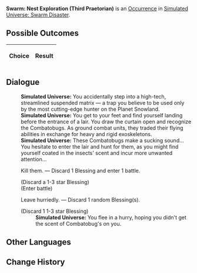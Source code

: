 {{Simulated Universe Event Infobox
|title         = Swarm: Nest Exploration (Third Praetorian)
|image         = Random Event 4.png
|type          =
|domains_su    = 
|domains_ext   = 
|domains_swarm = Swarm
|domains_gng   = 
|requirements  =
|prev          = {{tx}}
|next          = {{tx}}
|indexRewards  =
|characters    = 
}}
'''Swarm: Nest Exploration (Third Praetorian)''' is an [[Simulated Universe/Occurrence|Occurrence]] in [[Simulated Universe: Swarm Disaster]].

==Possible Outcomes==
{| class="article-table"
!Choice
!Result

|}

<!--
==Gameplay Notes==

-->
==Dialogue==
{{Dialogue Start}}
:'''Simulated Universe:''' You accidentally step into a high-tech, streamlined suspended matrix &mdash; a trap you believe to be used only by the most cutting-edge hunter on the Planet Snowland.
:'''Simulated Universe:''' You get to your feet and find yourself landing before the entrance of a lair. You draw the curtain open and recognize the Combatobugs. As ground combat units, they traded their flying abilities in exchange for heavy and rigid exoskeletons.
:'''Simulated Universe:''' These Combatobugs make a sucking sound... You hesitate to enter the lair and hunt for them, as you might find yourself coated in the insects' scent and incur more unwanted attention...
:{{DIcon|Star}} Kill them. &mdash; Discard 1 Blessing and enter 1 battle.
:;(Discard a 1-3 star Blessing)
:;(Enter battle)
::{{Enemy List|Juvenile Sting*3/;Lesser Sting*1/}}
:{{DIcon|Star}} Leave hurriedly. &mdash; Discard 1 random Blessing(s).
:;(Discard 1 1-3 star Blessing)
::'''Simulated Universe:''' You flee in a hurry, hoping you didn't get the scent of Combatobug's on you.
{{Dialogue End}}

==Other Languages==
{{Other Languages
|en   = Swarm: Nest Exploration (Third Praetorian)
|zhs  = 虫潮•虫巢探险（三级卫戍）
|zht  = 蟲潮•蟲巢探險（三級衛戍）
|ja   = {{Rubi|虫|むし}}の{{Rubi|潮|しお}}・{{Rubi|虫|むし}}の{{Rubi|巣|す}}{{Rubi|探険|たんけん}}（{{Rubi|三級守備|さんきゅうしゅび}}）
|ko   = 곤충 파도•곤충집 탐험(3급 경비)
|es   = Enjambre: Exploración del nido (tercer pretoriano)
|fr   = Exploration du nid de l'Essaim (troisième prétorien)
|ru   = Жужжание: Экспедиция по гнезду (гарнизон ур. 3)
|th   = คลื่นแมลง: สำรวจรังแมลง (กองกำลังระดับ 3)
|vi   = Côn Trùng - Khám Phá Ổ Côn Trùng (Cảnh Vệ Cấp 3)
|de   = Der Schwarm: Nesterkundung (Garnisonsstufe 3)
|id   = Swarm: Eksplorasi Sarang Serangga (Garnisun Tingkat 3)
|pt   = Enxame: Exploração de Ninho (Terceiro Pretoriano)
}}

==Change History==
{{Change History|1.0}}
